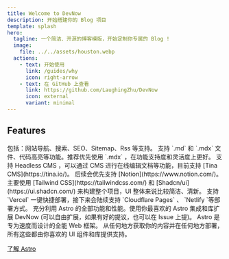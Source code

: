 ```yaml
---
title: Welcome to DevNow
description: 开始搭建你的 Blog 项目
template: splash
hero:
  tagline: 一个简洁、开源的博客模版，开始定制你专属的 Blog !
  image:
    file: ../../assets/houston.webp
  actions:
    - text: 开始使用
      link: /guides/why
      icon: right-arrow
    - text: 在 GitHub 上查看
      link: https://github.com/LaughingZhu/DevNow
      icon: external
      variant: minimal
---
```



## Features

<CardGrid stagger>
	<Card title="对搜索引擎友好的博客模版" icon="open-book">
		包括：网站导航、搜索、SEO、Sitemap、Rss 等支持。
	</Card>
	<Card title="Markdown、MDX" icon="document">
		支持 `.md` 和 `.mdx` 文件、代码高亮等功能。推荐优先使用 `.mdx` ，在功能支持度和灵活度上更好。
	</Card>
	<Card title="Headless CMS" icon="puzzle">
		支持 Headless CMS ，可以通过 CMS 进行在线编辑文档等功能，目前支持 [Tina CMS](https://tina.io/)。
		后续会优先支持 [Notion](https://www.notion.com/)。
	</Card>
	<Card title="Beautiful UI" icon="rocket">
		主要使用 [Tailwind CSS](https://tailwindcss.com/) 和 [Shadcn/ui](https://ui.shadcn.com/) 来构建整个项目，UI 整体来说比较简洁、清新。
	</Card>
	<Card title="Deploy" icon="rocket">
		支持 `Vercel` 一键快捷部署，接下来会陆续支持 `Cloudflare Pages` 、 `Netlify `等部署方式。
	</Card>
	<Card title="由 Astro 提供支持" icon="rocket">
		充分利用 Astro 的全部功能和性能。使用你最喜欢的 Astro 集成和库扩展
		DevNow (可以自由扩展，如果有好的提议，也可以在 Issue 上提)。
	</Card>

</CardGrid>

<AboutAstro title="由以下提供支持">
Astro 是专为速度而设计的全能 Web 框架。
从任何地方获取你的内容并在任何地方部署，所有这些都由你喜欢的 UI 组件和库提供支持。

[了解 Astro](https://astro.build/)

</AboutAstro>